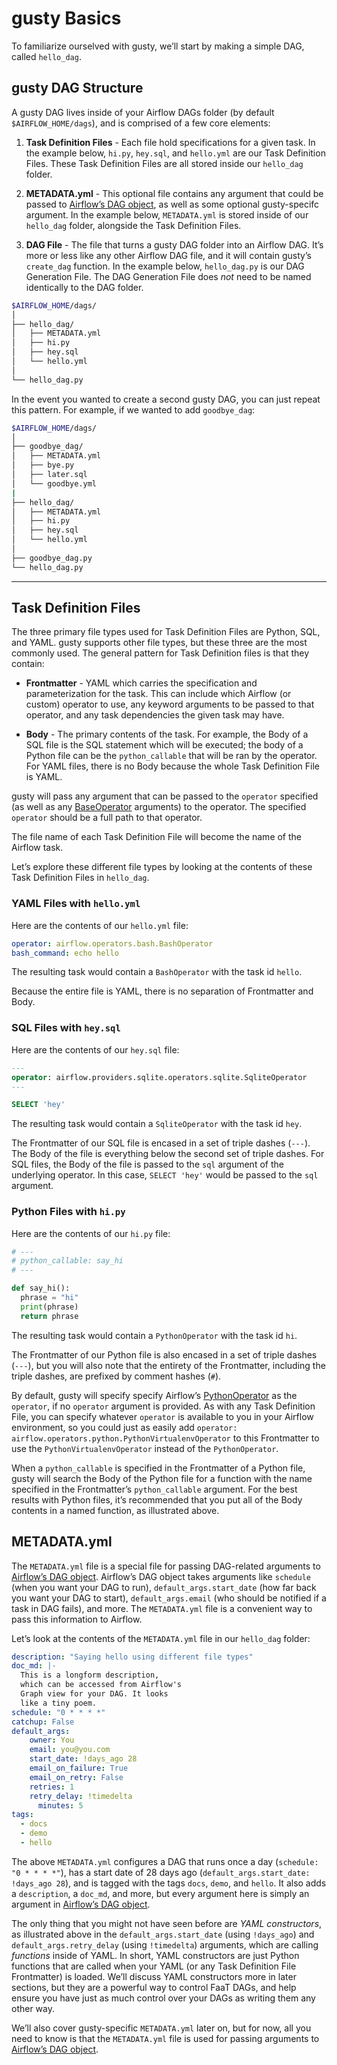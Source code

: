 # gusty Basics

To familiarize ourselved with gusty, we'll start by making a simple DAG, called `hello_dag`.

## gusty DAG Structure

A gusty DAG lives inside of your Airflow DAGs folder (by default `$AIRFLOW_HOME/dags`), and is comprised of a few core elements:

1. **Task Definition Files** - Each file hold specifications for a given task. In the example below, `hi.py`, `hey.sql`, and `hello.yml` are our Task Definition Files. These Task Definition Files are all stored inside our `hello_dag` folder.

2. **METADATA.yml** - This optional file contains any argument that could be passed to [Airflow's DAG object](https://airflow.apache.org/docs/apache-airflow/stable/_api/airflow/models/dag/index.html#airflow.models.dag.DAG), as well as some optional gusty-specifc argument. In the example below, `METADATA.yml` is stored inside of our `hello_dag` folder, alongside the Task Definition Files.

3. **DAG File** - The file that turns a gusty DAG folder into an Airflow DAG. It's more or less like any other Airflow DAG file, and it will contain gusty's `create_dag` function. In the example below, `hello_dag.py` is our DAG Generation File. The DAG Generation File does *not* need to be named identically to the DAG folder.

```sh
$AIRFLOW_HOME/dags/
│
├── hello_dag/
│   ├── METADATA.yml
│   ├── hi.py
│   ├── hey.sql
│   └── hello.yml
│
└── hello_dag.py
```

In the event you wanted to create a second gusty DAG, you can just repeat this pattern. For example, if we wanted to add `goodbye_dag`:

```sh
$AIRFLOW_HOME/dags/
│
├── goodbye_dag/
│   ├── METADATA.yml
│   ├── bye.py
│   ├── later.sql
│   └── goodbye.yml
|
├── hello_dag/
│   ├── METADATA.yml
│   ├── hi.py
│   ├── hey.sql
│   └── hello.yml
│
├── goodbye_dag.py
└── hello_dag.py
```

---

## Task Definition Files

The three primary file types used for Task Definition Files are Python, SQL, and YAML. gusty supports other file types, but these three are the most commonly used. The general pattern for Task Definition files is that they contain:

- **Frontmatter** - YAML which carries the specification and parameterization for the task. This can include which Airflow (or custom) operator to use, any keyword arguments to be passed to that operator, and any task dependencies the given task may have. 

- **Body** - The primary contents of the task. For example, the Body of a SQL file is the SQL statement which will be executed; the body of a Python file can be the `python_callable` that will be ran by the operator. For YAML files, there is no Body because the whole Task Definition File is YAML.

gusty will pass any argument that can be passed to the `operator` specified (as well as any [BaseOperator](https://airflow.apache.org/docs/apache-airflow/stable/_api/airflow/models/baseoperator/index.html#airflow.models.baseoperator.BaseOperatorMeta) arguments) to the operator. The specified `operator` should be a full path to that operator.

The file name of each Task Definition File will become the name of the Airflow task.

Let's explore these different file types by looking at the contents of these Task Definition Files in `hello_dag`.

### YAML Files with `hello.yml` {.unnumbered}

Here are the contents of our `hello.yml` file:

```yaml
operator: airflow.operators.bash.BashOperator
bash_command: echo hello
```

The resulting task would contain a `BashOperator` with the task id `hello`.

Because the entire file is YAML, there is no separation of Frontmatter and Body.

### SQL Files with `hey.sql` {.unnumbered}

Here are the contents of our `hey.sql` file:

```sql
---
operator: airflow.providers.sqlite.operators.sqlite.SqliteOperator
---

SELECT 'hey'
```

The resulting task would contain a `SqliteOperator` with the task id `hey`.

The Frontmatter of our SQL file is encased in a set of triple dashes (`---`). The Body of the file is everything below the second set of triple dashes. For SQL files, the Body of the file is passed to the `sql` argument of the underlying operator. In this case, `SELECT 'hey'` would be passed to the `sql` argument.

### Python Files with `hi.py` {.unnumbered}

Here are the contents of our `hi.py` file:

```py
# ---
# python_callable: say_hi
# ---

def say_hi():
  phrase = "hi"
  print(phrase)
  return phrase
```

The resulting task would contain a `PythonOperator` with the task id `hi`.

The Frontmatter of our Python file is also encased in a set of triple dashes (`---`), but you will also note that the entirety of the Frontmatter, including the triple dashes, are prefixed by comment hashes (`#`).

By default, gusty will specify specify Airflow's [PythonOperator](https://airflow.apache.org/docs/apache-airflow/stable/_api/airflow/operators/python/index.html#airflow.operators.python.PythonOperator) as the `operator`, if no `operator` argument is provided. As with any Task Definition File, you can specify whatever `operator` is available to you in your Airflow environment, so you could just as easily add `operator: airflow.operators.python.PythonVirtualenvOperator` to this Frontmatter to use the `PythonVirtualenvOperator` instead of the `PythonOperator`.

When a `python_callable` is specified in the Frontmatter of a Python file, gusty will search the Body of the Python file for a function with the name specified in the Frontmatter's `python_callable` argument. For the best results with Python files, it's recommended that you put all of the Body contents in a named function, as illustrated above.

## METADATA.yml

The `METADATA.yml` file is a special file for passing DAG-related arguments to [Airflow's DAG object](https://airflow.apache.org/docs/apache-airflow/stable/_api/airflow/models/dag/index.html#airflow.models.dag.DAG). Airflow's DAG object takes arguments like `schedule` (when you want your DAG to run), `default_args.start_date` (how far back you want your DAG to start), `default_args.email` (who should be notified if a task in DAG fails), and more. The `METADATA.yml` file is a convenient way to pass this information to Airflow.

Let's look at the contents of the `METADATA.yml` file in our `hello_dag` folder:

```yaml
description: "Saying hello using different file types"
doc_md: |-
  This is a longform description,
  which can be accessed from Airflow's
  Graph view for your DAG. It looks
  like a tiny poem.
schedule: "0 * * * *"
catchup: False
default_args:
    owner: You
    email: you@you.com
    start_date: !days_ago 28
    email_on_failure: True
    email_on_retry: False
    retries: 1
    retry_delay: !timedelta 
      minutes: 5
tags:
  - docs
  - demo
  - hello
```

The above `METADATA.yml` configures a DAG that runs once a day (`schedule: "0 * * * *"`), has a start date of 28 days ago (`default_args.start_date: !days_ago 28`), and is tagged with the tags `docs`, `demo`, and `hello`. It also adds a `description`, a `doc_md`, and more, but every argument here is simply an argument in [Airflow's DAG object](https://airflow.apache.org/docs/apache-airflow/stable/_api/airflow/models/dag/index.html#airflow.models.dag.DAG).

The only thing that you might not have seen before are *YAML constructors*, as illustrated above in the `default_args.start_date` (using `!days_ago`) and `default_args.retry_delay` (using `!timedelta`) arguments, which are calling *functions* inside of YAML. In short, YAML constructors are just Python functions that are called when your YAML (or any Task Definition File Frontmatter) is loaded. We'll discuss YAML constructors more in later sections, but they are a powerful way to control FaaT DAGs, and help ensure you have just as much control over your DAGs as writing them any other way.

We'll also cover gusty-specific `METADATA.yml` later on, but for now, all you need to know is that the `METADATA.yml` file is used for passing arguments to [Airflow's DAG object](https://airflow.apache.org/docs/apache-airflow/stable/_api/airflow/models/dag/index.html#airflow.models.dag.DAG).
